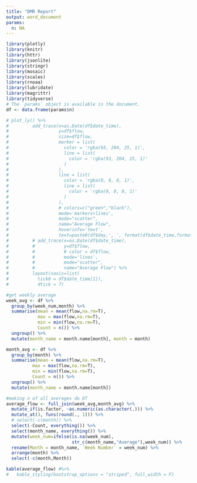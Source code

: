 ```yaml
---
title: "DMR Report"
output: word_document
params:
  n: NA
---
```


```r
library(plotly)
library(knitr)
library(httr)
library(jsonlite)
library(stringr)
library(mosaic)
library(scales)
library(rnoaa)
library(lubridate)
library(magrittr)
library(tidyverse)
# The `params` object is available in the document.
df <- data.frame(params$n)

```


```r
# plot_ly() %>%
#         add_trace(x=as.Date(df$date_time),
#                   y=df$flow,
#                   size=df$flow,
#                   marker = list(
#                     color = 'rgba(93, 204, 25, 1)',
#                     line = list(
#                       color = 'rgba(93, 204, 25, 1)'
#                     )
#                   ),
#                   line = list(
#                     color = 'rgba(0, 0, 0, 1)',
#                     line = list(
#                       color = 'rgba(0, 0, 0, 1)'
#                     )
#                   ),
#                   # colors=c("green","black"),
#                   mode='markers+lines',
#                   mode="scatter",
#                   name="Average Flow",
#                   hoverinfo='text',
#                   text=paste0(df$day,', ', format(df$date_time,format="%d-%m-%Y"), '\n', 'Flow: ', df$flow)) %>%
#         # add_trace(x=as.Date(df$date_time),
#         #           y=df$flow,
#         #           # color = df$flow,
#         #           mode='lines',
#         #           mode="scatter",
#         #           name="Average Flow") %>%
#         layout(xaxis=list(
#           tick0 = df$date_time[1]),
#           dtick = 7)
```

```r
#get weekly average
week_avg <- df %>% 
  group_by(week_num,month) %>% 
  summarise(mean = mean(flow,na.rm=T),
            max = max(flow,na.rm=T), 
            min = min(flow,na.rm=T),
            Count = n()) %>% 
  ungroup() %>% 
  mutate(month_name = month.name[month], month = month) 

month_avg <- df %>% 
  group_by(month) %>% 
  summarise(mean = mean(flow,na.rm=T),
          max = max(flow,na.rm=T),
          min = min(flow,na.rm=T),
          Count = n()) %>% 
  ungroup() %>% 
  mutate(month_name = month.name[month])

#making n of all averages do DT 
average_flow <- full_join(week_avg,month_avg) %>% 
  mutate_if(is.factor, ~as.numeric(as.character(.))) %>% 
  mutate_at(3, funs(round(., 1))) %>% 
  # select(-c(month)) %>% 
  select(-Count, everything()) %>% 
  select(month_name, everything()) %>% 
  mutate(week_num=ifelse(is.na(week_num),
                         str_c(month_name,"Average"),week_num)) %>% 
  rename(Month = month_name, `Week Number` = week_num) %>%
  arrange(month) %>% 
  select(-c(month,Month))

kable(average_flow) #%>% 
#   kable_styling(bootstrap_options = "striped", full_width = F)

```

